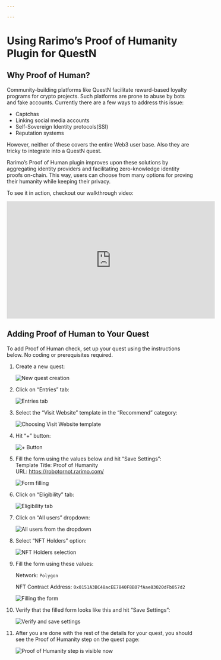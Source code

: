 ```yaml
---

---
```


# Using Rarimo’s Proof of Humanity Plugin for QuestN

## Why Proof of Human?

Community-building platforms like QuestN facilitate reward-based loyalty programs for crypto projects.
Such platforms are prone to abuse by bots and fake accounts.
Currently there are a few ways to address this issue:

- Captchas
- Linking social media accounts
- Self-Sovereign Identity protocols(SSI)
- Reputation systems

However, neither of these covers the entire Web3 user base.
Also they are tricky to integrate into a QuestN quest.

Rarimo’s Proof of Human plugin improves upon these solutions by aggregating identity providers and facilitating zero-knowledge identity proofs on-chain.
This way, users can choose from many options for proving their humanity while keeping their privacy.

To see it in action, checkout our walkthrough video:  

<iframe width="560" height="315" src="https://www.youtube.com/embed/-ASoTJUtEWU?si=T8md_9CaiAEH66Su" title="YouTube video player" frameborder="0" allow="accelerometer; autoplay; clipboard-write; encrypted-media; gyroscope; picture-in-picture; web-share" allowfullscreen></iframe>
    
## Adding Proof of Human to Your Quest

To add Proof of Human check, set up your quest using the instructions below.
No coding or prerequisites required.

1. Create a new quest:
    
    ![New quest creation](/img/questn-step-1.png)
    
2. Click on “Entries” tab:
    
    ![Entries tab](/img/questn-step-2.png)
    
3. Select the “Visit Website” template in the “Recommend” category:
    
    ![Choosing Visit Website template](/img/questn-step-3.png)
    
4. Hit “+” button:
    
    ![+ Button](/img/questn-step-4.png)
    
5. Fill the form using the values below and hit “Save Settings”:  
    Template Title: Proof of Humanity  
    URL: <a href="https://robotornot.rarimo.com/" target="_blank" rel="noreferrer noopener">https://robotornot.rarimo.com/</a>  

    ![Form filling](/img/questn-step-5.png)
    
6. Click on “Eligibility” tab:
    
    ![Eligibility tab](/img/questn-step-6.png)
    
7. Click on “All users” dropdown:
    
    ![All users from the dropdown](/img/questn-step-7.png)
    
8. Select “NFT Holders” option:
    
    ![NFT Holders selection](/img/questn-step-8.png)
    
9. Fill the form using these values:
        
    Network: `Polygon`
    
    NFT Contract Address: ` 0x0151A3BC48acEE7840F8B07fAae83020dFb057d2 `
    
    ![Filling the form](/img/questn-step-9.png)

10. Verify that the filled form looks like this and hit “Save Settings”:
    
    ![Verify and save settings](/img/questn-step-10.png)
    
11. After you are done with the rest of the details for your quest, you should see the Proof of Humanity step on the quest page:
    
    ![Proof of Humanity step is visible now](/img/questn-step-11.png)